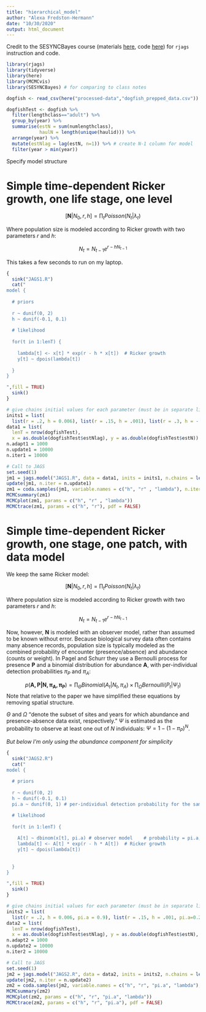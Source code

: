 ```yaml
---
title: "hierarchical_model"
author: "Alexa Fredston-Hermann"
date: "10/30/2020"
output: html_document
---
```


Credit to the SESYNCBayes course (materials [here](https://cchecastaldo.github.io/BayesianShortCourse/Syllabus.html), code [here](https://github.com/CCheCastaldo/BayesianShortCourse)) for `rjags` instruction and code. 


```r
library(rjags)
library(tidyverse)
library(here)
library(MCMCvis)
library(SESYNCBayes) # for comparing to class notes 

dogfish <- read_csv(here("processed-data","dogfish_prepped_data.csv"))

dogfishTest <- dogfish %>% 
  filter(lengthclass=="adult") %>% 
  group_by(year) %>% 
  summarise(estN = sum(numlengthclass),
            haulN = length(unique(haulid))) %>% 
  arrange(year) %>% 
  mutate(estNlag = lag(estN, n=1)) %>% # create N-1 column for model
  filter(year > min(year)) 

```

Specify model structure

# Simple time-dependent Ricker growth, one life stage, one level

$$[\mathbf{N}|N_0,r,h]=\prod_tPoisson(N_t|\lambda_t)$$

Where population size is modeled according to Ricker growth with two parameters $r$ and $h$: 

$$N_t = N_{t-1}e^{r-hN_{t-1}}$$

This takes a few seconds to run on my laptop.

``` r
{
  sink("JAGS1.R")
  cat(" 
model {
  
  # priors
  
  r ~ dunif(0, 2)
  h ~ dunif(-0.1, 0.1) 
  
  # likelihood
  
  for(t in 1:lenT) {
    
    lambda[t] <- x[t] * exp(r - h * x[t])  # Ricker growth 
    y[t] ~ dpois(lambda[t])
  
  }
} 

",fill = TRUE)
  sink()
}
```

``` r
# give chains initial values for each parameter (must be in separate lists for jags)
inits1 = list(
  list(r = .2, h = 0.006), list(r = .15, h = .001), list(r = .3, h = -.001))
data1 = list(
  lenT = nrow(dogfishTest),
  x = as.double(dogfishTest$estNlag), y = as.double(dogfishTest$estN))
n.adapt1 = 1000 
n.update1 = 10000 
n.iter1 = 10000

# Call to JAGS
set.seed(1)
jm1 = jags.model("JAGS1.R", data = data1, inits = inits1, n.chains = length(inits1), n.adapt = n.adapt1)
update(jm1, n.iter = n.update1)
zm1 = coda.samples(jm1, variable.names = c("h", "r" , "lambda"), n.iter = n.iter1, n.thin = 1)
MCMCsummary(zm1)
MCMCplot(zm1, params = c("h", "r" , "lambda"))
MCMCtrace(zm1, params = c("h", "r"), pdf = FALSE)
```

# Simple time-dependent Ricker growth, one stage, one patch, with data model

We keep the same Ricker model: 

$$[\mathbf{N}|N_0,r,h]=\prod_tPoisson(N_t|\lambda_t)$$

Where population size is modeled according to Ricker growth with two parameters $r$ and $h$: 

$$N_t = N_{t-1}e^{r-hN_{t-1}}$$

Now, however, $\mathbf{N}$ is modeled with an observer model, rather than assumed to be known without error. Because biological survey data often contains many absence records, population size is typically modeled as the combined probability of encounter (presence/absence) and abundance (counts or weight). In Pagel and Schurr they use a Bernoulli process for presence $\mathbf{P}$ and a binomial distribution for abundance $\mathbf{A}$, with per-individual detection probabilities $\pi_P$ and $\pi_A$: 

$$p(\mathbf{A, P | N, \pi_A, \pi_P}) = \prod_\Theta Binomial(A_{t}|N_t,\pi_A) \times \prod_\Omega Bernoulli(P_t|\Psi_t)$$ 
Note that relative to the paper we have simplified these equations by removing spatial structure. 

$\Theta$ and $\Omega$ "denote the subset of sites and years for which abundance and presence-absence data exist, respectively." $\Psi$ is estimated as the probability to observe at least one out of $N$ individuals: $\Psi=1-(1-\pi_P)^N$.

*But below I'm only using the abundance component for simplicity*

``` r
{
  sink("JAGS2.R")
  cat(" 
model {
  
  # priors
  
  r ~ dunif(0, 2)
  h ~ dunif(-0.1, 0.1) 
  pi.a ~ dunif(0, 1) # per-individual detection probability for the sampling of abundance 

  # likelihood
  
  for(t in 1:lenT) {
  
    A[t] ~ dbinom(x[t], pi.a) # observer model    # probability = pi.a, size = no. tows at t, x = abundance 
    lambda[t] <- A[t] * exp(r - h * A[t])  # Ricker growth 
    y[t] ~ dpois(lambda[t])
  
  
  }
}

",fill = TRUE)
  sink()
}
```

``` r
# give chains initial values for each parameter (must be in separate lists for jags)
inits2 = list(
  list(r = .2, h = 0.006, pi.a = 0.9), list(r = .15, h = .001, pi.a=0.2), list(r = .3, h = -.001, pi.a=0.01))
data2 = list(
  lenT = nrow(dogfishTest),
  x = as.double(dogfishTest$estNlag), y = as.double(dogfishTest$estN), haulN = as.double(dogfishTest$haulN))
n.adapt2 = 1000 
n.update2 = 10000 
n.iter2 = 10000

# Call to JAGS
set.seed(1)
jm2 = jags.model("JAGS2.R", data = data2, inits = inits2, n.chains = length(inits2), n.adapt = n.adapt2)
update(jm2, n.iter = n.update2)
zm2 = coda.samples(jm2, variable.names = c("h", "r", "pi.a", "lambda"), n.iter = n.iter1, n.thin = 1)
MCMCsummary(zm2)
MCMCplot(zm2, params = c("h", "r", "pi.a", "lambda"))
MCMCtrace(zm2, params = c("h", "r", "pi.a"), pdf = FALSE)
```
